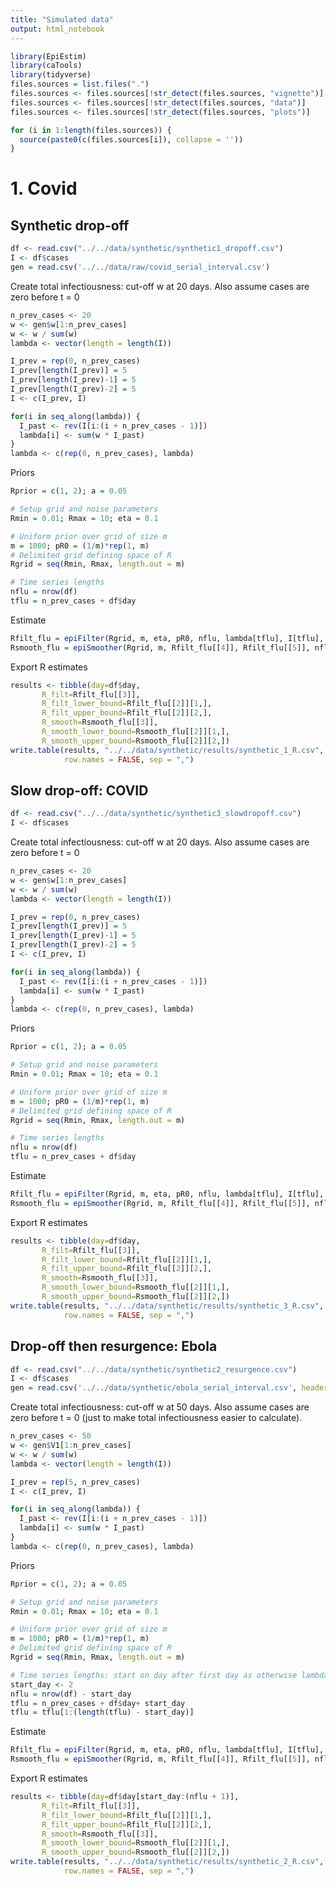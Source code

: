 ```yaml
---
title: "Simulated data"
output: html_notebook
---
```


```r
library(EpiEstim)
library(caTools)
library(tidyverse)
files.sources = list.files(".")
files.sources <- files.sources[!str_detect(files.sources, "vignette")]
files.sources <- files.sources[!str_detect(files.sources, "data")]
files.sources <- files.sources[!str_detect(files.sources, "plots")]

for (i in 1:length(files.sources)) {
  source(paste0(c(files.sources[i]), collapse = ''))
}
```

# 1. Covid
## Synthetic drop-off
```r
df <- read.csv("../../data/synthetic/synthetic1_dropoff.csv")
I <- df$cases
gen = read.csv('../../data/raw/covid_serial_interval.csv')
```

Create total infectiousness: cut-off w at 20 days. Also assume cases are zero before t = 0
```r
n_prev_cases <- 20
w <- gen$w[1:n_prev_cases]
w <- w / sum(w)
lambda <- vector(length = length(I))

I_prev = rep(0, n_prev_cases)
I_prev[length(I_prev)] = 5
I_prev[length(I_prev)-1] = 5
I_prev[length(I_prev)-2] = 5
I <- c(I_prev, I)

for(i in seq_along(lambda)) {
  I_past <- rev(I[i:(i + n_prev_cases - 1)])
  lambda[i] <- sum(w * I_past)
}
lambda <- c(rep(0, n_prev_cases), lambda)
```

Priors
```r
Rprior = c(1, 2); a = 0.05
```

```r
# Setup grid and noise parameters
Rmin = 0.01; Rmax = 10; eta = 0.1

# Uniform prior over grid of size m
m = 1000; pR0 = (1/m)*rep(1, m)
# Delimited grid defining space of R
Rgrid = seq(Rmin, Rmax, length.out = m)

# Time series lengths
nflu = nrow(df)
tflu = n_prev_cases + df$day
```

Estimate
```r
Rfilt_flu = epiFilter(Rgrid, m, eta, pR0, nflu, lambda[tflu], I[tflu], a)
Rsmooth_flu = epiSmoother(Rgrid, m, Rfilt_flu[[4]], Rfilt_flu[[5]], nflu, Rfilt_flu[[6]], a)
```

Export R estimates
```r
results <- tibble(day=df$day,
       R_filt=Rfilt_flu[[3]],
       R_filt_lower_bound=Rfilt_flu[[2]][1,],
       R_filt_upper_bound=Rfilt_flu[[2]][2,],
       R_smooth=Rsmooth_flu[[3]],
       R_smooth_lower_bound=Rsmooth_flu[[2]][1,],
       R_smooth_upper_bound=Rsmooth_flu[[2]][2,])
write.table(results, "../../data/synthetic/results/synthetic_1_R.csv",
            row.names = FALSE, sep = ",")

```

## Slow drop-off: COVID
```r
df <- read.csv("../../data/synthetic/synthetic3_slowdropoff.csv")
I <- df$cases
```

Create total infectiousness: cut-off w at 20 days. Also assume cases are zero before t = 0
```r
n_prev_cases <- 20
w <- gen$w[1:n_prev_cases]
w <- w / sum(w)
lambda <- vector(length = length(I))

I_prev = rep(0, n_prev_cases)
I_prev[length(I_prev)] = 5
I_prev[length(I_prev)-1] = 5
I_prev[length(I_prev)-2] = 5
I <- c(I_prev, I)

for(i in seq_along(lambda)) {
  I_past <- rev(I[i:(i + n_prev_cases - 1)])
  lambda[i] <- sum(w * I_past)
}
lambda <- c(rep(0, n_prev_cases), lambda)
```

Priors
```r
Rprior = c(1, 2); a = 0.05
```

```r
# Setup grid and noise parameters
Rmin = 0.01; Rmax = 10; eta = 0.1

# Uniform prior over grid of size m
m = 1000; pR0 = (1/m)*rep(1, m)
# Delimited grid defining space of R
Rgrid = seq(Rmin, Rmax, length.out = m)

# Time series lengths
nflu = nrow(df)
tflu = n_prev_cases + df$day
```

Estimate
```r
Rfilt_flu = epiFilter(Rgrid, m, eta, pR0, nflu, lambda[tflu], I[tflu], a)
Rsmooth_flu = epiSmoother(Rgrid, m, Rfilt_flu[[4]], Rfilt_flu[[5]], nflu, Rfilt_flu[[6]], a)
```

Export R estimates
```r
results <- tibble(day=df$day,
       R_filt=Rfilt_flu[[3]],
       R_filt_lower_bound=Rfilt_flu[[2]][1,],
       R_filt_upper_bound=Rfilt_flu[[2]][2,],
       R_smooth=Rsmooth_flu[[3]],
       R_smooth_lower_bound=Rsmooth_flu[[2]][1,],
       R_smooth_upper_bound=Rsmooth_flu[[2]][2,])
write.table(results, "../../data/synthetic/results/synthetic_3_R.csv",
            row.names = FALSE, sep = ",")
```

## Drop-off then resurgence: Ebola
```r
df <- read.csv("../../data/synthetic/synthetic2_resurgence.csv")
I <- df$cases
gen = read.csv('../../data/synthetic/ebola_serial_interval.csv', header = F)
```

Create total infectiousness: cut-off w at 50 days. Also assume cases are zero before t = 0 (just to make total infectiousness easier to calculate).
```r
n_prev_cases <- 50
w <- gen$V1[1:n_prev_cases]
w <- w / sum(w)
lambda <- vector(length = length(I))

I_prev = rep(5, n_prev_cases)
I <- c(I_prev, I)

for(i in seq_along(lambda)) {
  I_past <- rev(I[i:(i + n_prev_cases - 1)])
  lambda[i] <- sum(w * I_past)
}
lambda <- c(rep(0, n_prev_cases), lambda)
```

Priors
```r
Rprior = c(1, 2); a = 0.05
```

```r
# Setup grid and noise parameters
Rmin = 0.01; Rmax = 10; eta = 0.1

# Uniform prior over grid of size m
m = 1000; pR0 = (1/m)*rep(1, m)
# Delimited grid defining space of R
Rgrid = seq(Rmin, Rmax, length.out = m)

# Time series lengths: start on day after first day as otherwise lambda is zero on first two days causing NAs
start_day <- 2
nflu = nrow(df) - start_day
tflu = n_prev_cases + df$day+ start_day
tflu = tflu[1:(length(tflu) - start_day)]
```

Estimate
```r
Rfilt_flu = epiFilter(Rgrid, m, eta, pR0, nflu, lambda[tflu], I[tflu], a)
Rsmooth_flu = epiSmoother(Rgrid, m, Rfilt_flu[[4]], Rfilt_flu[[5]], nflu, Rfilt_flu[[6]], a)
```

Export R estimates
```r
results <- tibble(day=df$day[start_day:(nflu + 1)],
       R_filt=Rfilt_flu[[3]],
       R_filt_lower_bound=Rfilt_flu[[2]][1,],
       R_filt_upper_bound=Rfilt_flu[[2]][2,],
       R_smooth=Rsmooth_flu[[3]],
       R_smooth_lower_bound=Rsmooth_flu[[2]][1,],
       R_smooth_upper_bound=Rsmooth_flu[[2]][2,])
write.table(results, "../../data/synthetic/results/synthetic_2_R.csv",
            row.names = FALSE, sep = ",")
```